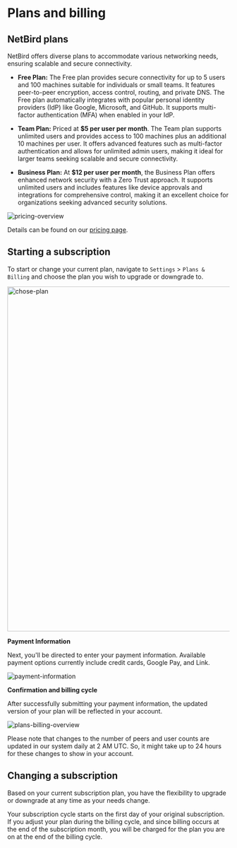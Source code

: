 # Plans and billing

## NetBird plans

NetBird offers diverse plans to accommodate various networking needs, ensuring scalable and secure connectivity.

- **Free Plan:** The Free plan provides secure connectivity for up to 5 users and 100 machines suitable for individuals or small teams.
It features peer-to-peer encryption, access control, routing, and private DNS. The Free plan automatically integrates
with popular personal identity providers (IdP) like Google, Microsoft, and GitHub. It supports multi-factor authentication
(MFA) when enabled in your IdP.


- **Team Plan:** Priced at **$5 per user per month**. The Team plan supports unlimited users and provides access to 100
machines plus an additional 10 machines per user. It offers advanced features such as multi-factor authentication
and allows for unlimited admin users, making it ideal for larger teams seeking scalable and secure connectivity.

- **Business Plan:** At **$12 per user per month**, the Business Plan offers enhanced network security with a Zero Trust approach. It supports unlimited users and includes features like device approvals and integrations for comprehensive control, making it an excellent choice for organizations seeking advanced security solutions.

<p>
    <img src="/docs-static/img/how-to-guides/pricing-overview.png" alt="pricing-overview" className="imagewrapper-big"/>
</p>

Details can be found on our [pricing page](https://netbird.io/pricing).



## Starting a subscription

To start or change your current plan, navigate to `Settings` > `Plans & Billing` and choose the plan you wish to upgrade or downgrade to.

<p>
    <img src="/docs-static/img/how-to-guides/chose-plan.png" alt="chose-plan" width="780" className="imagewrapper-big"/>
</p>

**Payment Information**

Next, you'll be directed to enter your payment information. Available payment options currently include credit cards, Google Pay, and Link.
<p>
    <img src="/docs-static/img/how-to-guides/payment-information.png" alt="payment-information" className="imagewrapper-big"/>
</p>



**Confirmation and billing cycle**

After successfully submitting your payment information, the updated version of your plan will be reflected in your account.

<p>
    <img src="/docs-static/img/how-to-guides/plans-billing-overview.png" alt="plans-billing-overview" className="imagewrapper-big"/>
</p>


<Note>
Please note that changes to the number of peers and user counts are updated in our system daily at 2 AM UTC. So, it might take up to 24 hours for these changes to show in your account.
</Note>


## Changing a subscription

Based on your current subscription plan, you have the flexibility to upgrade or downgrade at any time as your needs change. 

<Note>
Your subscription cycle starts on the first day of your original subscription. If you adjust your plan during the billing cycle, and since billing occurs at the end of the subscription month, you will be charged for the plan you are on at the end of the billing cycle.
</Note>

